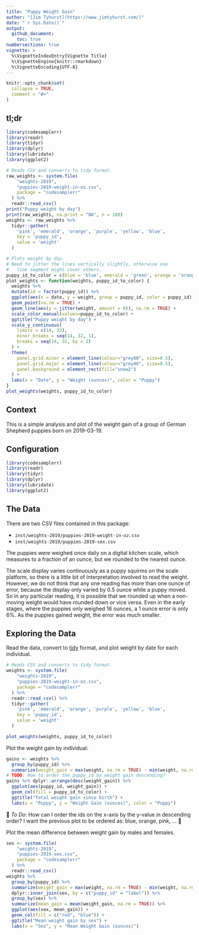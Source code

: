 ```yaml
---
title: "Puppy Weight Gain"
author: "[Jim Tyhurst](https://www.jimtyhurst.com/)"
date: "`r Sys.Date()`"
output:
  github_document:
    toc: true
numbersections: true
vignette: >
  %\VignetteIndexEntry{Vignette Title}
  %\VignetteEngine{knitr::rmarkdown}
  %\VignetteEncoding{UTF-8}
---
```


```r
knitr::opts_chunk$set(
  collapse = TRUE,
  comment = "#>"
)
```

## tl;dr

```r
library(codesamplerr)
library(readr)
library(tidyr)
library(dplyr)
library(lubridate)
library(ggplot2)

# Reads CSV and converts to tidy format.
raw_weights <- system.file(
    "weights-2019", 
    "puppies-2019-weight-in-oz.csv", 
    package = "codesamplerr"
  ) %>% 
  readr::read_csv()
print("Puppy weight by day")
print(raw_weights, na.print = "NA", n = 100)
weights <- raw_weights %>% 
  tidyr::gather(
    'pink', 'emerald', 'orange', 'purple', 'yellow', 'blue',
    key = 'puppy_id',
    value = 'weight'
  )

# Plots weight by day.
# Need to jitter the lines vertically slightly, otherwise one 
#   line segment might cover others.
puppy_id_to_color = c(blue = 'blue', emerald = 'green', orange = 'orange', pink = 'red', purple = 'purple', yellow = 'yellow')
plot_weights <- function(weights, puppy_id_to_color) {
  weights %>% 
  mutate(id = factor(puppy_id)) %>% 
  ggplot(aes(x = date, y = weight, group = puppy_id, color = puppy_id)) + 
  geom_point(na.rm = TRUE) +
  geom_line(aes(y = jitter(weight, amount = 0)), na.rm = TRUE) + 
  scale_color_manual(values=puppy_id_to_color) +
  ggtitle("Puppy weight by day") +
  scale_y_continuous(
    limits = c(14, 32), 
    minor_breaks = seq(14, 32, 1),
    breaks = seq(14, 32, by = 2)
  ) + 
  theme(
    panel.grid.minor = element_line(colour="grey60", size=0.5),
    panel.grid.major = element_line(colour="grey40", size=0.5),
    panel.background = element_rect(fill="snow2")
  ) +
  labs(x = "Date", y = "Weight (ounces)", color = "Puppy")
}
plot_weights(weights, puppy_id_to_color)

```

## Context

This is a simple analysis and plot of the weight gain of a group of German Shepherd puppies born on 2019-03-19.

## Configuration
```r
library(codesamplerr)
library(readr)
library(tidyr)
library(dplyr)
library(lubridate)
library(ggplot2)
```

## The Data

There are two CSV files contained in this package:

* `inst/weights-2019/puppies-2019-weight-in-oz.csv`
* `inst/weights-2019/puppies-2019-sex.csv`

The puppies were weighed once daily on a digital kitchen scale, which measures to a fraction of an ounce, but we rounded to the nearest ounce.

The scale display varies continuously as a puppy squirms on the scale platform, so there is a little bit of interpretation involved to read the weight. However, we do not think that any one reading has more than one ounce of error, because the display only varied by 0.5 ounce while a puppy moved. So in any particular reading, it is possible that we rounded up when a non-moving weight would have rounded down or vice versa. Even in the early stages, where the puppies only weighed 16 ounces, a 1 ounce error is only 6%. As the puppies gained weight, the error was much smaller.

## Exploring the Data

Read the data, convert to [tidy](https://www.jstatsoft.org/article/view/v059i10/) format, and plot weight by date for each individual.

```r
# Reads CSV and converts to tidy format.
weights <- system.file(
    "weights-2019", 
    "puppies-2019-weight-in-oz.csv", 
    package = "codesamplerr"
  ) %>% 
  readr::read_csv() %>% 
  tidyr::gather(
    'pink', 'emerald', 'orange', 'purple', 'yellow', 'blue',
    key = 'puppy_id',
    value = 'weight'
  )

plot_weights(weights, puppy_id_to_color)

```

Plot the weight gain by individual:

```r
gains <- weights %>% 
  group_by(puppy_id) %>% 
  summarize(weight_gain = max(weight, na.rm = TRUE) - min(weight, na.rm = TRUE))
# TODO: How to order the puppy_id by weight gain descending?
gains %>% dplyr::arrange(desc(weight_gain)) %>% 
  ggplot(aes(puppy_id, weight_gain)) + 
  geom_col(fill = puppy_id_to_color) + 
  ggtitle("Total weight gain since birth") +
  labs(x = "Puppy", y = "Weight Gain (ounces)", color = "Puppy")

```

&#x1F53B;&nbsp;_To Do_: How can I order the ids on the x-axis by the y-value in descending order? I want the previous plot to be ordered as: blue, orange, pink, ...&nbsp;&#x1F53A;

Plot the mean difference between weight gain by males and females.

```r
sex <- system.file(
    "weights-2019", 
    "puppies-2019-sex.csv", 
    package = "codesamplerr"
  ) %>% 
  readr::read_csv()
weights %>% 
  group_by(puppy_id) %>% 
  summarize(weight_gain = max(weight, na.rm = TRUE) - min(weight, na.rm = TRUE)) %>% 
  dplyr::inner_join(sex, by = c("puppy_id" = "label")) %>% 
  group_by(sex) %>% 
  summarize(mean_gain = mean(weight_gain, na.rm = TRUE)) %>% 
  ggplot(aes(sex, mean_gain)) + 
  geom_col(fill = c("red", "blue")) + 
  ggtitle("Mean weight gain by sex") +
  labs(x = "Sex", y = "Mean Weight Gain (ounces)")

```

